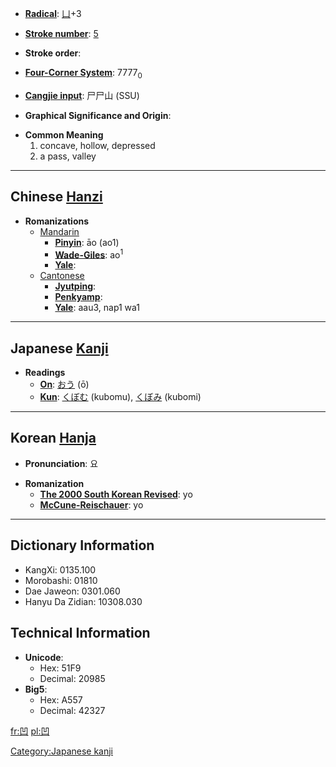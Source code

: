* '''[[Wiktionary:Chinese radical index| Radical]]''': [[Wiktionary:Chinese radical index 凵|凵]]+3

* '''[[Wiktionary:Chinese total strokes index|Stroke number]]''': [[Wiktionary:Chinese total strokes index 5|5]]

* '''Stroke order''': 

* '''[[Wiktionary:Chinese four corner index|Four-Corner System]]''': 7777<sub>0</sub>

* '''[[Wiktionary:Chinese Cangjie index|Cangjie input]]''': 尸尸山 (SSU)

* '''Graphical Significance and Origin''': 

* '''Common Meaning'''
*#concave, hollow, depressed
*# a pass, valley


----

== Chinese [[Hanzi]] ==

* '''Romanizations'''
** [[Mandarin]]
*** '''[[Pinyin]]''': āo (ao1)
*** '''[[Wade-Giles]]''': ao<sup>1</sup>
*** '''[[Yale]]''': 
**[[Cantonese]]
***'''[[Jyutping]]''':
***'''[[Penkyamp]]''': 
***'''[[Yale]]''': aau3, nap1 wa1


----

== Japanese [[Kanji]] ==

* '''Readings'''
** '''[[On]]''': [[おう]] (ō)
** '''[[Kun]]''': [[くぼむ]] (kubomu), [[くぼみ]] (kubomi)


----

== Korean [[Hanja]] ==

* '''Pronunciation''': 요

* '''Romanization'''
** '''[[The 2000 South Korean Revised Romanization|The 2000 South Korean Revised]]''': yo
** '''[[McCune-Reischauer]]''': yo

----

== Dictionary Information ==

* KangXi: 0135.100
* Morobashi: 01810
* Dae Jaweon: 0301.060
* Hanyu Da Zidian: 10308.030

== Technical Information ==

* '''Unicode''':
** Hex: 51F9
** Decimal: 20985
* '''Big5''':
** Hex: A557
** Decimal: 42327

[[Category:Japanese kanji]]

[[fr:凹]]
[[pl:凹]]